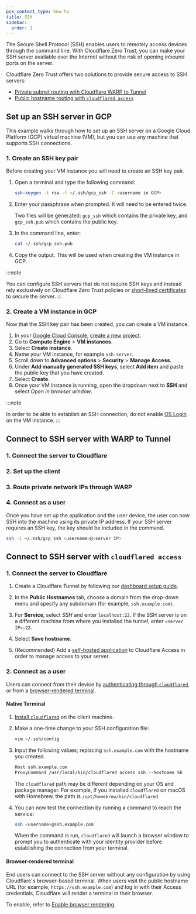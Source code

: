 ```yaml
---
pcx_content_type: how-to
title: SSH
sidebar:
  order: 1
---
```



The Secure Shell Protocol (SSH) enables users to remotely access devices through the command line. With Cloudflare Zero Trust, you can make your SSH server available over the Internet without the risk of opening inbound ports on the server.

Cloudflare Zero Trust offers two solutions to provide secure access to SSH servers:

- [Private subnet routing with Cloudflare WARP to Tunnel](#connect-to-ssh-server-with-warp-to-tunnel)
- [Public hostname routing with `cloudflared access`](#connect-to-ssh-server-with-cloudflared-access)

## Set up an SSH server in GCP

This example walks through how to set up an SSH server on a Google Cloud Platform (GCP) virtual machine (VM), but you can use any machine that supports SSH connections.

### 1. Create an SSH key pair

Before creating your VM instance you will need to create an SSH key pair.

1. Open a terminal and type the following command:

   ```sh
   ssh-keygen -t rsa -f ~/.ssh/gcp_ssh -C <username in GCP>
   ```

2. Enter your passphrase when prompted. It will need to be entered twice.

   Two files will be generated: `gcp_ssh` which contains the private key, and `gcp_ssh.pub` which contains the public key.

3. In the command line, enter:

   ```sh
   cat ~/.ssh/gcp_ssh.pub
   ```

4. Copy the output. This will be used when creating the VM instance in GCP.

:::note

You can configure SSH servers that do not require SSH keys and instead rely exclusively on Cloudflare Zero Trust policies or [short-lived certificates](/cloudflare-one/identity/users/short-lived-certificates/) to secure the server.
:::

### 2. Create a VM instance in GCP

Now that the SSH key pair has been created, you can create a VM instance.

1. In your [Google Cloud Console](https://console.cloud.google.com/), [create a new project](https://developers.google.com/workspace/guides/create-project).
2. Go to **Compute Engine** > **VM instances**.
3. Select **Create instance**.
4. Name your VM instance, for example `ssh-server`.
5. Scroll down to **Advanced options** > **Security** > **Manage Access**.
6. Under **Add manually generated SSH keys**, select **Add item** and paste the public key that you have created.
7. Select **Create**.
8. Once your VM instance is running, open the dropdown next to **SSH** and select _Open in browser window_.

:::note

In order to be able to establish an SSH connection, do not enable [OS Login](https://cloud.google.com/compute/docs/oslogin) on the VM instance.
:::

## Connect to SSH server with WARP to Tunnel

<Render file="tunnel/warp-to-tunnel-intro" />

### 1. Connect the server to Cloudflare

<Render file="tunnel/warp-to-tunnel-server" />

### 2. Set up the client

<Render file="tunnel/warp-to-tunnel-client" />

### 3. Route private network IPs through WARP

<Render file="tunnel/warp-to-tunnel-route-ips" />

### 4. Connect as a user

Once you have set up the application and the user device, the user can now SSH into the machine using its private IP address. If your SSH server requires an SSH key, the key should be included in the command.

```sh
ssh -i ~/.ssh/gcp_ssh <username>@<server IP>
```

## Connect to SSH server with `cloudflared access`

<Render file="tunnel/cloudflared-access" />

### 1. Connect the server to Cloudflare

1. Create a Cloudflare Tunnel by following our [dashboard setup guide](/cloudflare-one/connections/connect-networks/get-started/create-remote-tunnel/).

2. In the **Public Hostnames** tab, choose a domain from the drop-down menu and specify any subdomain (for example, `ssh.example.com`).

3. For **Service**, select _SSH_ and enter `localhost:22`. If the SSH server is on a different machine from where you installed the tunnel, enter `<server IP>:22`.

4. Select **Save hostname**.

5. (Recommended) Add a [self-hosted application](/cloudflare-one/applications/configure-apps/self-hosted-apps/) to Cloudflare Access in order to manage access to your server.

### 2. Connect as a user

Users can connect from their device by [authenticating through `cloudflared`](#native-terminal), or from a [browser-rendered terminal](#browser-rendered-terminal).

#### Native Terminal

1. [Install `cloudflared`](/cloudflare-one/connections/connect-networks/downloads/) on the client machine.

2. Make a one-time change to your SSH configuration file:

   ```sh
   vim ~/.ssh/config
   ```

3. Input the following values; replacing `ssh.example.com` with the hostname you created.

   ```txt
   Host ssh.example.com
   ProxyCommand /usr/local/bin/cloudflared access ssh --hostname %h
   ```

   The `cloudflared` path may be different depending on your OS and package manager. For example, if you installed `cloudflared` on macOS with Homebrew, the path is `/opt/homebrew/bin/cloudflared`.

4. You can now test the connection by running a command to reach the service:

   ```sh
   ssh <username>@ssh.example.com
   ```

   When the command is run, `cloudflared` will launch a browser window to prompt you to authenticate with your identity provider before establishing the connection from your terminal.

#### Browser-rendered terminal

End users can connect to the SSH server without any configuration by using Cloudflare's browser-based terminal. When users visit the public hostname URL (for example, `https://ssh.example.com`) and log in with their Access credentials, Cloudflare will render a terminal in their browser.

To enable, refer to [Enable browser rendering](/cloudflare-one/applications/non-http/#enable-browser-rendering).
